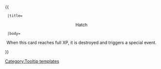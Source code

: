 {{ {{{1|Tooltip hover box}}}
  |title=<center>Hatch</center>
  |body=<center>When this card reaches full XP, it is destroyed and triggers a special event.</center>
}}<noinclude>[[Category:Tooltip templates]]</noinclude>